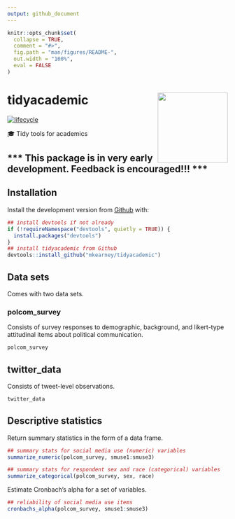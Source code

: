```yaml
---
output: github_document
---
```


<!-- README.md is generated from README.Rmd. Please edit that file -->

```r
knitr::opts_chunk$set(
  collapse = TRUE,
  comment = "#>",
  fig.path = "man/figures/README-",
  out.width = "100%",
  eval = FALSE
)
```
# tidyacademic <img src="man/figures/logo.png" width="160px" align="right" /> 

[![lifecycle](https://img.shields.io/badge/lifecycle-experimental-orange.svg)](https://www.tidyverse.org/lifecycle/#experimental)

🎓 Tidy tools for academics


## \*\*\* This package is in very early development. Feedback is encouraged!!! \*\*\*

## Installation

<!-- You can install the released version of tidyacademic from [CRAN](https://CRAN.R-project.org) with:

``` r
install.packages("tidyacademic")
```
-->

Install the development version from [Github](https://github.com/mkearney/tidyacademic) with:

```r
## install devtools if not already
if (!requireNamespace("devtools", quietly = TRUE)) {
  install.packages("devtools")
}
## install tidyacademic from Github
devtools::install_github("mkearney/tidyacademic")
```

## Data sets

Comes with two data sets. 

### polcom_survey 

Consists of survey responses to demographic, background, and likert-type attitudinal items about political communication.

```r
polcom_survey
```

## twitter_data 

Consists of tweet-level observations.

```r
twitter_data
```

## Descriptive statistics

Return summary statistics in the form of a data frame.

```r
## summary stats for social media use (numeric) variables
summarize_numeric(polcom_survey, smuse1:smuse3)

## summary stats for respondent sex and race (categorical) variables
summarize_categorical(polcom_survey, sex, race)
```

Estimate Cronbach's alpha for a set of variables.

```r
## reliability of social media use items
cronbachs_alpha(polcom_survey, smuse1:smuse3)
```
